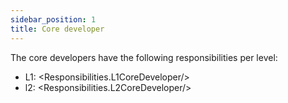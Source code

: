 ```yaml
---
sidebar_position: 1
title: Core developer
---
```


The core developers have the following responsibilities per level:
- L1: <Responsibilities.L1CoreDeveloper/>
- l2: <Responsibilities.L2CoreDeveloper/>